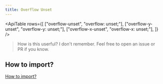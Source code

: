 ```yaml
---
title: Overflow Unset
---
```



<ApiTable
    rows={[
        ["overflow-unset", "overflow: unset;"],
        ["overflow-y-unset", "overflow-y: unset;"],
        ["overflow-x-unset", "overflow-x: unset;"],
    ]}
/>

> How is this userful? I don't remember. Feel free to open an issue or PR if you know.

## How to import?

[How to import?](/#how-to-import)
